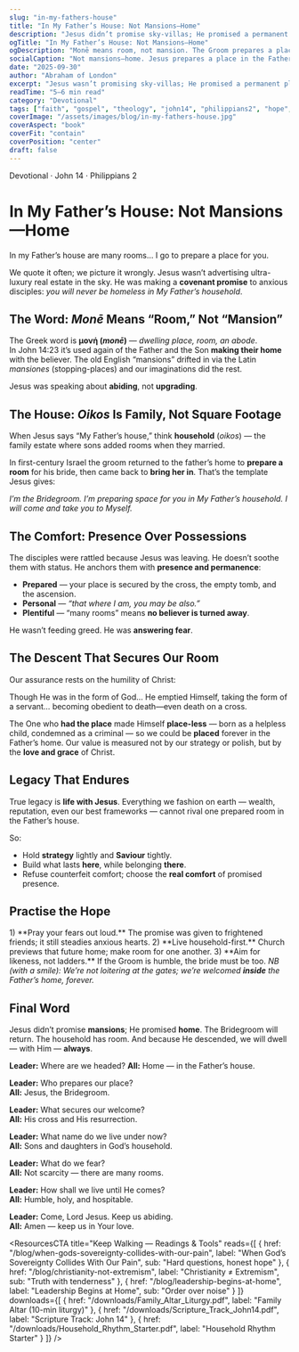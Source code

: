 ```yaml
---
slug: "in-my-fathers-house"
title: "In My Father’s House: Not Mansions—Home"
description: "Jesus didn’t promise sky-villas; He promised a permanent place in the Father’s household—secured by His cross and resurrection. Trade prosperity gloss for promised presence."
ogTitle: "In My Father’s House: Not Mansions—Home"
ogDescription: "Monē means room, not mansion. The Groom prepares a place; our comfort is His presence, not possessions."
socialCaption: "Not mansions—home. Jesus prepares a place in the Father’s household. Live humble, holy, hospitable till He comes. #John14 #Phil2 #Kingdom"
date: "2025-09-30"
author: "Abraham of London"
excerpt: "Jesus wasn’t promising sky-villas; He promised a permanent place in the Father’s household—secured by His cross and resurrection. Our legacy is eternity with Christ."
readTime: "5–6 min read"
category: "Devotional"
tags: ["faith", "gospel", "theology", "john14", "philippians2", "hope", "kingdom"]
coverImage: "/assets/images/blog/in-my-fathers-house.jpg"
coverAspect: "book"
coverFit: "contain"
coverPosition: "center"
draft: false
---
```


<HeroEyebrow>Devotional · John 14 · Philippians 2</HeroEyebrow>

# In My Father’s House: Not Mansions—Home

<Verse cite="John 14:2">
  In my Father’s house are many rooms… I go to prepare a place for you.
</Verse>

We quote it often; we picture it wrongly. Jesus wasn’t advertising ultra-luxury real estate in the sky. He was making a **covenant promise** to anxious disciples: *you will never be homeless in My Father’s household*.

<Rule />

## The Word: *Monē* Means “Room,” Not “Mansion”

The Greek word is **μονή (*monē*)** — *dwelling place, room, an abode*.  
In John 14:23 it’s used again of the Father and the Son **making their home** with the believer. The old English “mansions” drifted in via the Latin *mansiones* (stopping-places) and our imaginations did the rest.

<PullLine>
  Jesus was speaking about <strong>abiding</strong>, not <strong>upgrading</strong>.
</PullLine>

<Rule />

## The House: *Oikos* Is Family, Not Square Footage

When Jesus says “My Father’s house,” think **household** (*oikos*) — the family estate where sons added rooms when they married.

In first-century Israel the groom returned to the father’s home to **prepare a room** for his bride, then came back to **bring her in**. That’s the template Jesus gives:

<PullLine subtle>
  <em>I’m the Bridegroom. I’m preparing space for you in My Father’s household. I will come and take you to Myself.</em>
</PullLine>

<Rule />

## The Comfort: Presence Over Possessions

The disciples were rattled because Jesus was leaving. He doesn’t soothe them with status. He anchors them with **presence and permanence**:

- **Prepared** — your place is secured by the cross, the empty tomb, and the ascension.  
- **Personal** — *“that where I am, you may be also.”*  
- **Plentiful** — “many rooms” means **no believer is turned away**.

He wasn’t feeding greed. He was **answering fear**.

<Rule />

## The Descent That Secures Our Room

Our assurance rests on the humility of Christ:

<Verse cite="Philippians 2:5–11">
  Though He was in the form of God… He emptied Himself, taking the form of a servant… becoming obedient to death—even death on a cross.
</Verse>

The One who **had the place** made Himself **place-less** — born as a helpless child, condemned as a criminal — so we could be **placed** forever in the Father’s home. Our value is measured not by our strategy or polish, but by the **love and grace** of Christ.

<Rule />

## Legacy That Endures

<PullLine>
  True legacy is <strong>life with Jesus</strong>. Everything we fashion on earth — wealth, reputation, even our best frameworks — cannot rival one prepared room in the Father’s house.
</PullLine>

So:

- Hold **strategy** lightly and **Saviour** tightly.  
- Build what lasts **here**, while belonging **there**.  
- Refuse counterfeit comfort; choose the **real comfort** of promised presence.

<Rule />

## Practise the Hope

<Note tone="key" title="A Simple Rule (Weekly)">
1) **Pray your fears out loud.** The promise was given to frightened friends; it still steadies anxious hearts.  
2) **Live household-first.** Church previews that future home; make room for one another.  
3) **Aim for likeness, not ladders.** If the Groom is humble, the bride must be too.
</Note>

<PullLine subtle>
  <em>NB (with a smile): We’re not loitering at the gates; we’re welcomed <strong>inside</strong> the Father’s home, forever.</em>
</PullLine>

<Rule />

## Final Word

Jesus didn’t promise **mansions**; He promised **home**. The Bridegroom will return. The household has room. And because He descended, we will dwell — with Him — **always**.

<Note tone="key" title="Small Group Liturgy (60–90s)">
  <strong>Leader:</strong> Where are we headed?  
  <strong>All:</strong> Home — in the Father’s house.

  <strong>Leader:</strong> Who prepares our place?  
  <strong>All:</strong> Jesus, the Bridegroom.

  <strong>Leader:</strong> What secures our welcome?  
  <strong>All:</strong> His cross and His resurrection.

  <strong>Leader:</strong> What name do we live under now?  
  <strong>All:</strong> Sons and daughters in God’s household.

  <strong>Leader:</strong> What do we fear?  
  <strong>All:</strong> Not scarcity — there are many rooms.

  <strong>Leader:</strong> How shall we live until He comes?  
  <strong>All:</strong> Humble, holy, and hospitable.

  <strong>Leader:</strong> Come, Lord Jesus. Keep us abiding.  
  <strong>All:</strong> Amen — keep us in Your love.
</Note>

<ResourcesCTA
  title="Keep Walking — Readings & Tools"
  reads={[
    { href: "/blog/when-gods-sovereignty-collides-with-our-pain", label: "When God’s Sovereignty Collides With Our Pain", sub: "Hard questions, honest hope" },
    { href: "/blog/christianity-not-extremism", label: "Christianity ≠ Extremism", sub: "Truth with tenderness" },
    { href: "/blog/leadership-begins-at-home", label: "Leadership Begins at Home", sub: "Order over noise" }
  ]}
  downloads={[
    { href: "/downloads/Family_Altar_Liturgy.pdf", label: "Family Altar (10-min liturgy)" },
    { href: "/downloads/Scripture_Track_John14.pdf", label: "Scripture Track: John 14" },
    { href: "/downloads/Household_Rhythm_Starter.pdf", label: "Household Rhythm Starter" }
  ]}
/>

<ShareRow
  text="Not mansions—home. Jesus prepares a room in the Father’s household. Presence over possessions; hope over hurry."
  hashtags="John14,Philippians2,Devotional,Kingdom"
/>

<!-- Optional JSON-LD -->
<script type="application/ld+json">
{
  "@context":"https://schema.org",
  "@type":"Article",
  "headline":"In My Father’s House: Not Mansions—Home",
  "datePublished":"2025-09-30",
  "author":{"@type":"Person","name":"Abraham of London"},
  "articleSection":"Devotional",
  "about":["John 14","Philippians 2","Christian hope","kingdom theology"],
  "image":["/assets/images/blog/in-my-fathers-house.jpg"]
}
</script>
